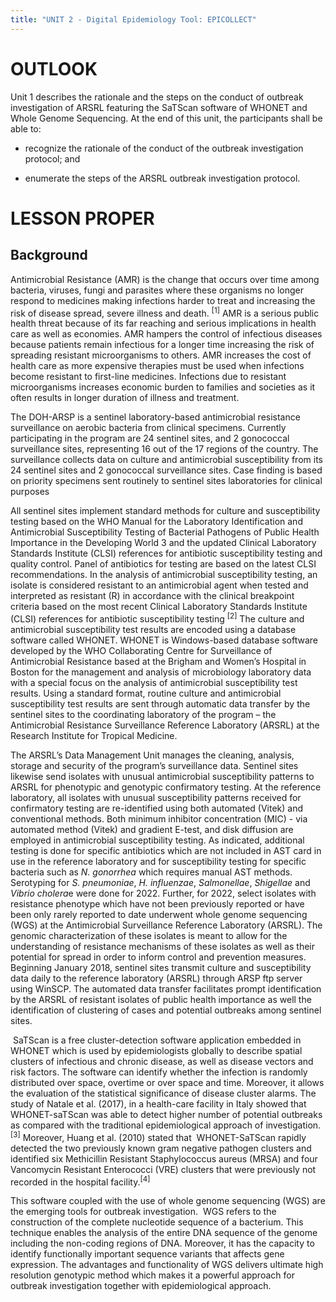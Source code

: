 ```yaml
---
title: "UNIT 2 - Digital Epidemiology Tool: EPICOLLECT"
---
```


# **OUTLOOK**

Unit 1 describes the rationale and the steps on the conduct of outbreak investigation of ARSRL featuring the SaTScan software of WHONET and Whole Genome Sequencing. At the end of this unit, the participants shall be able to:

-   recognize the rationale of the conduct of the outbreak investigation protocol; and

-   enumerate the steps of the ARSRL outbreak investigation protocol.

# **LESSON PROPER**

## **Background**

Antimicrobial Resistance (AMR) is the change that occurs over time among bacteria, viruses, fungi and parasites where these organisms no longer respond to medicines making infections harder to treat and increasing the risk of disease spread, severe illness and death. ^\[1\]^ AMR is a serious public health threat because of its far reaching and serious implications in health care as well as economies. AMR hampers the control of infectious diseases because patients remain infectious for a longer time increasing the risk of spreading resistant microorganisms to others. AMR increases the cost of health care as more expensive therapies must be used when infections become resistant to first-line medicines. Infections due to resistant microorganisms increases economic burden to families and societies as it often results in longer duration of illness and treatment.

The DOH-ARSP is a sentinel laboratory-based antimicrobial resistance surveillance on aerobic bacteria from clinical specimens. Currently participating in the program are 24 sentinel sites, and 2 gonococcal surveillance sites, representing 16 out of the 17 regions of the country. The surveillance collects data on culture and antimicrobial susceptibility from its 24 sentinel sites and 2 gonococcal surveillance sites. Case finding is based on priority specimens sent routinely to sentinel sites laboratories for clinical purposes

All sentinel sites implement standard methods for culture and susceptibility testing based on the WHO Manual for the Laboratory Identification and Antimicrobial Susceptibility Testing of Bacterial Pathogens of Public Health Importance in the Developing World 3 and the updated Clinical Laboratory Standards Institute (CLSI) references for antibiotic susceptibility testing and quality control. Panel of antibiotics for testing are based on the latest CLSI recommendations. In the analysis of antimicrobial susceptibility testing, an isolate is considered resistant to an antimicrobial agent when tested and interpreted as resistant (R) in accordance with the clinical breakpoint criteria based on the most recent Clinical Laboratory Standards Institute (CLSI) references for antibiotic susceptibility testing ^\[2\]^ The culture and antimicrobial susceptibility test results are encoded using a database software called WHONET. WHONET is Windows-based database software developed by the WHO Collaborating Centre for Surveillance of Antimicrobial Resistance based at the Brigham and Women's Hospital in Boston for the management and analysis of microbiology laboratory data with a special focus on the analysis of antimicrobial susceptibility test results. Using a standard format, routine culture and antimicrobial susceptibility test results are sent through automatic data transfer by the sentinel sites to the coordinating laboratory of the program – the Antimicrobial Resistance Surveillance Reference Laboratory (ARSRL) at the Research Institute for Tropical Medicine.

The ARSRL’s Data Management Unit manages the cleaning, analysis, storage and security of the program’s surveillance data. Sentinel sites likewise send isolates with unusual antimicrobial susceptibility patterns to ARSRL for phenotypic and genotypic confirmatory testing. At the reference laboratory, all isolates with unusual susceptibility patterns received for confirmatory testing are re-identified using both automated (Vitek) and conventional methods. Both minimum inhibitor concentration (MIC) - via automated method (Vitek) and gradient E-test, and disk diffusion are employed in antimicrobial susceptibility testing. As indicated, additional testing is done for specific antibiotics which are not included in AST card in use in the reference laboratory and for susceptibility testing for specific bacteria such as *N. gonorrhea* which requires manual AST methods. Serotyping for *S. pneumoniae*, *H. influenzae*, *Salmonellae*, *Shigellae* and *Vibrio cholera*e were done for 2022. Further, for 2022, select isolates with resistance phenotype which have not been previously reported or have been only rarely reported to date underwent whole genome sequencing (WGS) at the Antimicrobial Surveillance Reference Laboratory (ARSRL). The genomic characterization of these isolates is meant to allow for the understanding of resistance mechanisms of these isolates as well as their potential for spread in order to inform control and prevention measures. Beginning January 2018, sentinel sites transmit culture and susceptibility data daily to the reference laboratory (ARSRL) through ARSP ftp server using WinSCP. The automated data transfer facilitates prompt identification by the ARSRL of resistant isolates of public health importance as well the identification of clustering of cases and potential outbreaks among sentinel sites.                  

 SaTScan is a free cluster-detection software application embedded in WHONET which is used by epidemiologists globally to describe spatial clusters of infectious and chronic disease, as well as disease vectors and risk factors. The software can identify whether the infection is randomly distributed over space, overtime or over space and time. Moreover, it allows the evaluation of the statistical significance of disease cluster alarms. The study of Natale et al. (2017), in a health-care facility in Italy showed that WHONET-saTScan was able to detect higher number of potential outbreaks as compared with the traditional epidemiological approach of investigation.^\[3\]^ Moreover, Huang et al. (2010) stated that  WHONET-SaTScan rapidly detected the two previously known gram negative pathogen clusters and identified six Methicillin Resistant Staphylococcus aureus (MRSA) and four Vancomycin Resistant Enterococci (VRE) clusters that were previously not recorded in the hospital facility.^\[4\]^

This software coupled with the use of whole genome sequencing (WGS) are the emerging tools for outbreak investigation.  WGS refers to the construction of the complete nucleotide sequence of a bacterium. This technique enables the analysis of the entire DNA sequence of the genome including the non-coding regions of DNA. Moreover, it has the capacity to identify functionally important sequence variants that affects gene expression. The advantages and functionality of WGS delivers ultimate high resolution genotypic method which makes it a powerful approach for outbreak investigation together with epidemiological approach.
